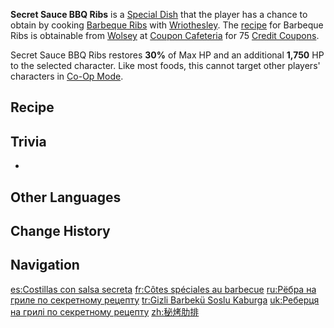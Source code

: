 {{Food Infobox
|id              = 108604
|description     = Soon after kicking out his subordinates with the excuse, "Feel free to leave, but I'm staying! Things are heating up in here, and it could blow!", a meatastic delicacy greets your eyes. A full-bodied sauce slathered over flaky skin brings an extraordinary double blast of deliciousness, though as you taste it, it does seem to be practically {{sic|identically}} to a condiment that has become awfully popular recently...
|type            = Recovery Dishes
|effectType      = Healing
|effect          = Restores '''30%''' of Max HP and an additional '''1,750''' HP to the selected character.
|eff_att1        = HP Restore
|eff_att2        = HP Restore Percent
|eff_att3        = HP Restore Fixed
|quality         = 2
|character       = Wriothesley
|base            = Barbeque Ribs
}}
'''Secret Sauce BBQ Ribs''' is a [[Special Dish]] that the player has a chance to obtain by cooking [[Barbeque Ribs]] with [[Wriothesley]]. The [[recipe]] for Barbeque Ribs is obtainable from [[Wolsey]] at [[Coupon Cafeteria]] for 75 [[Credit Coupons]].

Secret Sauce BBQ Ribs restores '''30%''' of Max HP and an additional '''1,750''' HP to the selected character. Like most foods, this cannot target other players' characters in [[Co-Op Mode]].

==Recipe==
{{Recipe
|type = Cooking
|character = Wriothesley
|Raw Meat = 2
|Pepper = 2
|Marcotte = 1
|sort = Raw Meat;Pepper;Marcotte
}}

==Trivia==
*{{Mail Attachments by Category List}}

==Other Languages==
{{Other Languages
|en      = Secret Sauce BBQ Ribs
|zhs     = 秘烤肋排
|zhs_rm  = Mìkǎo Lèipái
|zht     = 秘烤肋排
|zht_rm  = Mìkǎo Lèpái
|zh_tl   = 
|ja      = 秘伝のローストリブ
|ja_rm   = Hiden no Roosuto Ribu
|ja_tl   = 
|ko      = 특제 소스 등갈비 바비큐
|ko_rm   = 
|ko_tl   = 
|es      = Costillas con salsa secreta
|es_tl   = Ribs with Secret Sauce
|fr      = Côtes spéciales au barbecue
|fr_tl   = Special Barbeque Ribs
|ru      = Рёбра на гриле по секретному рецепту
|ru_tl   = Secret Recipe Grilled Ribs
|th      = Secret Sauce BBQ Ribs
|vi      = Sườn Que Nướng Bí Truyền
|vi_tl   = 
|de      = Gegrillte Rippchen mit geheimer Soße
|de_tl   = Grilled Ribs With Secret Sauce
|id      = Secret Sauce BBQ Ribs
|pt      = Churrasco de Costela com Molho Secreto
|pt_tl   = 
|tr      = Gizli Barbekü Soslu Kaburga
|tr_tl   = 
|it      = Costolette al barbecue con salsa segreta
|it_tl   = 
}}

==Change History==
{{Change History|4.1}}

==Navigation==
{{Food Navbox|type=Special Dishes}}

[[es:Costillas con salsa secreta]]
[[fr:Côtes spéciales au barbecue]]
[[ru:Рёбра на гриле по секретному рецепту]]
[[tr:Gizli Barbekü Soslu Kaburga]]
[[uk:Реберця на грилі по секретному рецепту]]
[[zh:秘烤肋排]]